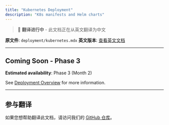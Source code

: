 ```yaml
---
title: "Kubernetes Deployment"
description: "K8s manifests and Helm charts"
---
```


> 🚧 **翻译进行中** - 此文档正在从英文翻译为中文

**原文件**: `deployment/kubernetes.mdx`
**英文版本**: [查看英文文档](/en/deployment/kubernetes)

---


## Coming Soon - Phase 3

**Estimated availability**: Phase 3 (Month 2)

See [Deployment Overview](/deployment) for more information.


---

## 参与翻译

如果您想帮助翻译此文档，请访问我们的 [GitHub 仓库](https://github.com/Kocoro-lab/Shannon)。
